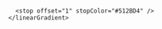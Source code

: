 <svg viewBox="0 0 160 178" fill="none">
  <path
    fill="url(#c-sharp-logo-gradient)"
    d="M0 55.847v65.985a22.844 22.844 0 0 0 11.429 19.791l57.143 32.997a22.848 22.848 0 0 0 22.857 0l57.143-32.997A22.854 22.854 0 0 0 160 121.831V55.847a22.848 22.848 0 0 0-11.428-19.794L91.429 3.065a22.842 22.842 0 0 0-22.857 0L11.429 36.053A22.856 22.856 0 0 0 0 55.847Z"
  />

  <path
    fill="#fff"
    d="M40.552 78.02v22.774a5.68 5.68 0 0 0 3.514 5.263 5.684 5.684 0 0 0 2.18.431 5.7 5.7 0 0 0 4.028-1.667 5.694 5.694 0 0 0 1.667-4.027 5.693 5.693 0 1 1 11.385 0 17.08 17.08 0 0 1-34.159 0v-22.77a17.08 17.08 0 1 1 34.159 0 5.693 5.693 0 0 1-11.385 0 5.693 5.693 0 0 0-11.386 0l-.003-.004Zm91.088 22.774a5.68 5.68 0 0 1-3.514 5.262 5.681 5.681 0 0 1-2.18.432h-5.694v5.691a5.68 5.68 0 0 1-1.668 4.026 5.683 5.683 0 0 1-6.204 1.238 5.707 5.707 0 0 1-3.513-5.264v-5.691H97.481v5.691a5.682 5.682 0 0 1-5.694 5.694 5.682 5.682 0 0 1-5.69-5.694v-5.691h-5.698a5.695 5.695 0 0 1-5.693-5.693 5.693 5.693 0 0 1 5.693-5.692h5.694V83.718h-5.694a5.693 5.693 0 0 1 0-11.386h5.694v-5.694a5.693 5.693 0 1 1 11.385 0v5.691h11.385v-5.69a5.691 5.691 0 0 1 9.718-4.026 5.691 5.691 0 0 1 1.668 4.025v5.691h5.694c1.508 0 2.957.598 4.023 1.668a5.68 5.68 0 0 1 0 8.05 5.692 5.692 0 0 1-4.023 1.67h-5.694v11.386h5.694a5.71 5.71 0 0 1 5.697 5.691Zm-22.773-17.076H97.481v11.385h11.386V83.718Z"
  />

  <defs>
    <linearGradient
      id="c-sharp-logo-gradient"
      x1="15.713"
      x2="92.858"
      y1="38.841"
      y2="173.129"
      gradientUnits="userSpaceOnUse"
    >
      <stop stopColor="#927BE5" />

      <stop offset="1" stopColor="#512BD4" />
    </linearGradient>
  </defs>
</svg>
